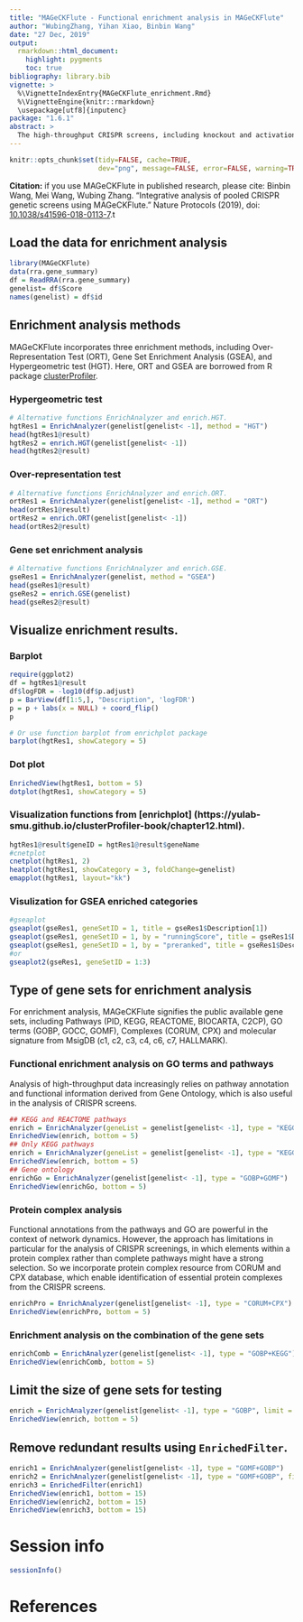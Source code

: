 ```yaml
---
title: "MAGeCKFlute - Functional enrichment analysis in MAGeCKFlute"
author: "WubingZhang, Yihan Xiao, Binbin Wang"
date: "27 Dec, 2019"
output:
  rmarkdown::html_document:
    highlight: pygments
    toc: true
bibliography: library.bib
vignette: >
  %\VignetteIndexEntry{MAGeCKFlute_enrichment.Rmd}
  %\VignetteEngine{knitr::rmarkdown}
  \usepackage[utf8]{inputenc}
package: "1.6.1"
abstract: >
  The high-throughput CRISPR screens, including knockout and activation/inhibition screens, has revolutionized investigation of gene functions in a wide array of scientific domains, such as somatic cell reprogramming, stem cell differentiation, tumor development/progression, and drug response. It has created computational challenges, such as how to identify the robust gene hits and extract biological insight from the identified hits. To address these challenges, we developed MAGeCKFlute, an integrative analysis pipeline for pooled CRISPR functional genetic screens. The method derives its power on hit identification by normalizing the distribution of gene essentiality score. Probing biological insights, we incorporate multiple public available gene sets, including molecular signatures from MsigDB, pathways from KEGG, REACTOME and protein complexes from CORUM and ComplexPortal database. Utilizing the published enrichment analysis methods and hypergeometric test, MAGeCKFlute shows it's capacity in the identification of essential protein complexes and pathways.
---
```


```r
knitr::opts_chunk$set(tidy=FALSE, cache=TRUE,
                      dev="png", message=FALSE, error=FALSE, warning=TRUE)
```	

**Citation:** if you use MAGeCKFlute in published research, please cite:
Binbin Wang, Mei Wang, Wubing Zhang. "Integrative analysis of pooled CRISPR genetic screens using MAGeCKFlute." Nature Protocols (2019), doi: [10.1038/s41596-018-0113-7](https://www.nature.com/articles/s41596-018-0113-7).t

## Load the data for enrichment analysis
```r
library(MAGeCKFlute)
data(rra.gene_summary)
df = ReadRRA(rra.gene_summary)
genelist= df$Score
names(genelist) = df$id
```

## Enrichment analysis methods
MAGeCKFlute incorporates three enrichment methods, including Over-Representation Test (ORT), Gene Set Enrichment Analysis (GSEA), and Hypergeometric test (HGT). Here, ORT and GSEA are borrowed from R package [clusterProfiler](https://github.com/YuLab-SMU/clusterProfiler).

### Hypergeometric test
```r
# Alternative functions EnrichAnalyzer and enrich.HGT.
hgtRes1 = EnrichAnalyzer(genelist[genelist< -1], method = "HGT")
head(hgtRes1@result)
hgtRes2 = enrich.HGT(genelist[genelist< -1])
head(hgtRes2@result)
```

### Over-representation test
```r
# Alternative functions EnrichAnalyzer and enrich.ORT.
ortRes1 = EnrichAnalyzer(genelist[genelist< -1], method = "ORT")
head(ortRes1@result)
ortRes2 = enrich.ORT(genelist[genelist< -1])
head(ortRes2@result)
```

### Gene set enrichment analysis
```r
# Alternative functions EnrichAnalyzer and enrich.GSE.
gseRes1 = EnrichAnalyzer(genelist, method = "GSEA")
head(gseRes1@result)
gseRes2 = enrich.GSE(genelist)
head(gseRes2@result)
```

## Visualize enrichment results.

### Barplot
```r
require(ggplot2)
df = hgtRes1@result
df$logFDR = -log10(df$p.adjust)
p = BarView(df[1:5,], "Description", 'logFDR')
p = p + labs(x = NULL) + coord_flip()
p

# Or use function barplot from enrichplot package
barplot(hgtRes1, showCategory = 5)
```

### Dot plot
```r
EnrichedView(hgtRes1, bottom = 5)
dotplot(hgtRes1, showCategory = 5)
```

### Visualization functions from [enrichplot] (https://yulab-smu.github.io/clusterProfiler-book/chapter12.html).
```r
hgtRes1@result$geneID = hgtRes1@result$geneName
#cnetplot
cnetplot(hgtRes1, 2)
heatplot(hgtRes1, showCategory = 3, foldChange=genelist)
emapplot(hgtRes1, layout="kk")

```

### Visulization for GSEA enriched categories
```r
#gseaplot
gseaplot(gseRes1, geneSetID = 1, title = gseRes1$Description[1])
gseaplot(gseRes1, geneSetID = 1, by = "runningScore", title = gseRes1$Description[1])
gseaplot(gseRes1, geneSetID = 1, by = "preranked", title = gseRes1$Description[1])
#or
gseaplot2(gseRes1, geneSetID = 1:3)
```

## Type of gene sets for enrichment analysis
For enrichment analysis, MAGeCKFlute signifies the public available gene sets, including Pathways (PID, KEGG, REACTOME, BIOCARTA, C2CP), GO terms (GOBP, GOCC, GOMF), Complexes (CORUM, CPX) and molecular signature from MsigDB (c1, c2, c3, c4, c6, c7, HALLMARK). 

### Functional enrichment analysis on GO terms and pathways
Analysis of high-throughput data increasingly relies on pathway annotation and functional information derived from Gene Ontology, which is also useful in the analysis of CRISPR screens.
```r
## KEGG and REACTOME pathways
enrich = EnrichAnalyzer(geneList = genelist[genelist< -1], type = "KEGG+REACTOME")
EnrichedView(enrich, bottom = 5)
## Only KEGG pathways
enrich = EnrichAnalyzer(geneList = genelist[genelist< -1], type = "KEGG")
EnrichedView(enrich, bottom = 5)
## Gene ontology
enrichGo = EnrichAnalyzer(genelist[genelist< -1], type = "GOBP+GOMF")
EnrichedView(enrichGo, bottom = 5)
```

### Protein complex analysis
Functional annotations from the pathways and GO are powerful in the context of network dynamics. However, the approach has limitations in particular for the analysis of CRISPR screenings, in which elements within a protein complex rather than complete pathways might have a strong selection. So we incorporate protein complex resource from CORUM and CPX database, which enable  identification of essential protein complexes from the CRISPR screens.
```r
enrichPro = EnrichAnalyzer(genelist[genelist< -1], type = "CORUM+CPX")
EnrichedView(enrichPro, bottom = 5)
```

### Enrichment analysis on the combination of the gene sets
```r
enrichComb = EnrichAnalyzer(genelist[genelist< -1], type = "GOBP+KEGG")
EnrichedView(enrichComb, bottom = 5)
```

## Limit the size of gene sets for testing
```r
enrich = EnrichAnalyzer(genelist[genelist< -1], type = "GOBP", limit = c(1, 80))
EnrichedView(enrich, bottom = 5)
```

## Remove redundant results using `EnrichedFilter`.
```r
enrich1 = EnrichAnalyzer(genelist[genelist< -1], type = "GOMF+GOBP")
enrich2 = EnrichAnalyzer(genelist[genelist< -1], type = "GOMF+GOBP", filter = TRUE)
enrich3 = EnrichedFilter(enrich1)
EnrichedView(enrich1, bottom = 15)
EnrichedView(enrich2, bottom = 15)
EnrichedView(enrich3, bottom = 15)
```

# Session info

```r
sessionInfo()
```

# References


